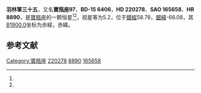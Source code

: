 {{Starbox begin
| name = 羽林軍三十五
}}
{{Starbox observe
| epoch = [[J2000.0|J2000.0]]
| constell = [[寶瓶座|寶瓶座]]<ref name=SIMBAD>{{cite web
 | url=http://simbad.u-strasbg.fr/simbad/sim-id?Ident=HR+8890
 | title =Pulsating variable Star
 | publisher=Centre de Données astronomiques de Strasbourg
 | work=SIMBAD
 | accessdate=2012-07-13}}</ref><ref name=DATA>{{cite web
 | url=http://vizier.u-strasbg.fr/viz-bin/VizieR-5?-out.add=.&-source=5050&-corr=PK=HR&-out.max=9999&HR=8890
 | title=VizieR Detailed Page
 | accessdate=2012-07-13
 | archive-date=2016-03-04
 | archive-url=https://web.archive.org/web/20160304142524/http://vizier.u-strasbg.fr/viz-bin/VizieR-5?-out.add=.&-source=5050&-corr=PK=HR&-out.max=9999&HR=8890
 | dead-url=no
 }}</ref>
| 星官 = 
| ra = {{RA|23|22|39.2}}<ref name=SIMBAD /><ref name=DATA />
| dec = {{DEC|-15|2|21}}<ref name=SIMBAD /><ref name=DATA />
| appmag_v = 5.2<ref name=SIMBAD /><ref name=DATA />
}}
{{Starbox character
| class = A3Vp<ref name=SIMBAD /><ref name=DATA />
| b-v = 0.2<ref name=SIMBAD /><ref name=DATA />
| u-b = 0.1<ref name=SIMBAD /><ref name=DATA />
| r-i = <ref name=SIMBAD /><ref name=DATA />
| variable = 
}}
{{Starbox astrometry
| radial_v = 0.1
| prop_mo_ra = -12
| parallax = 0.022
| p_error = 
}}
{{Starbox catalog
| names =BD-15 6406，[[SAO星表|SAO]] 165658，[[HD星表|HD]] 220278，[[HR星表|HR]] 8890}}
{{Starbox reference |Simbad=HR+8890}}
{{Starbox end}}

'''羽林軍三十五'''，又名'''寶瓶座97'''，'''BD-15 6406'''，'''HD 220278'''、'''SAO 165658'''、'''HR 8890'''，是[[寶瓶座|寶瓶座]]的一颗恒星<ref name=SIMBAD /><ref name=DATA />，视星等为5.2，位于[[銀道座標系|銀經]]58.78，[[銀道座標系|銀緯]]-66.08，其[[B1900.0|B1900.0]]坐标为赤經{{RA|23|17|24.7}}，赤緯{{DEC|-15|-66.08|17}}。

== 参考文献 ==
{{reflist}}

{{star-stub}}

{{寶瓶座恒星}}
[[Category:寶瓶座|Category:寶瓶座]]
[[Category:HD和HDE天體|220278]]
[[Category:HR天體|8890]]
[[Category:SAO天體|165658]]